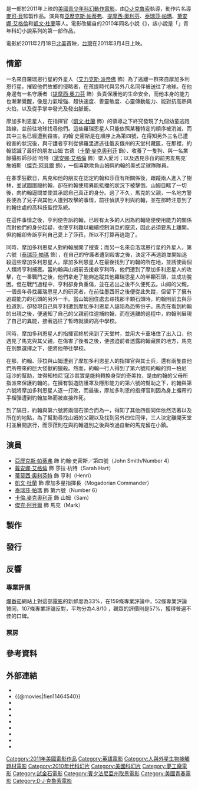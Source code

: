 {{noteTA
|T=zh-cn:关键第4号;zh-hk:關鍵第4號;zh-tw:獵殺第四行者;
|G1=Show
|G2=Movie
}}
{{Infobox film
| name           = 獵殺第四行者
| original_name  = ''I Am Number Four''
| image          = I Am Number Four Poster.jpg
| alt            = 
| caption        = 中国大陆海報
| director       = [[D·J·克魯索|D·J·克魯索]]
| producer       = [[麥可·貝|麥可·貝]]
| screenplay     = [[阿弗雷德·高夫|阿弗雷德·高夫]]<br />[[邁爾斯·米勒|邁爾斯·米勒]]<br />Marti Noxon
| based_on       = 《{{link-en|獵殺第四行者 (小說)|I Am Number Four|獵殺第四行者}}》<br />作者：{{link-en|洛里傳奇|Lorien Legacies|彼達咯斯·洛里}}
| starring       = [[艾力克斯·派帝佛|艾力克斯·派帝佛]]<br />[[提摩西·奧利芬|提摩西·奧利芬]]<br />[[戴安娜·艾格倫|戴安娜·艾格倫]]<br />[[凱文·杜蘭|凱文·杜蘭]]<br />[[泰莉莎·柏爾馬|泰莉莎·柏爾馬]]
| music          = Trevor Rabin
| cinematography = Guillermo Navarro
| editing        = Vince Filippone<br />Jim Page
| studio         = [[Reliance_BIG_Entertainment|Reliance BIG Entertainment]]<br />[[麥可·貝|Bay Films]]<br />[[夢工廠|夢工廠]]
| distributor    = [[試金石影片|試金石影片]]
| released       = {{flagicon|USA}}2011年2月18日<br />{{flagicon|Taiwan}}2011年3月4日<br />{{flagicon|HK}}2011年3月3日<br />{{flagicon|CHN}}2011年2月26日
| runtime        = 114分鐘
| country        = {{美國電影產地}}
| language       = 英語
| budget         = $5千萬美元<ref name="LABox">{{cite news|url=http://latimesblogs.latimes.com/entertainmentnewsbuzz/2011/02/movie-projector-big-mommas-i-am-number-four-unknown.html|title=Movie Projector: 'I Am Number Four' to be No. 1 at holiday weekend box office [Updated]|last=Fritz|first=Ben|last2=Kaufman|first2=Amy|work=[[Los_Angeles_Times|Los Angeles Times]]|publisher=[[Tribune_Company|Tribune Company]]|date=2011-02-17|accessdate=2011-02-18|archive-date=2011-02-21|archive-url=https://web.archive.org/web/20110221220222/http://latimesblogs.latimes.com/entertainmentnewsbuzz/2011/02/movie-projector-big-mommas-i-am-number-four-unknown.html|dead-url=no}}</ref>
| gross          = $144,120,094
| cn_name = 关键第4号
| tw_name = 獵殺第四行者
| hk_name = 關鍵第4號
}}
{{作品名稱|name=''I Am Number Four''|hk=關鍵第4號|tw=獵殺第四行者|equiv-cn=hk}}是一部於2011年上映的[[美國|美國]][[青少年|青少年]][[科幻電影|科幻]][[動作電影|動作電影]]，由[[D·J·克魯索|D·J·克魯索]]執導，動作片名導[[麥可·貝|麥可·貝]]監製作品。演員有[[亞歷克斯·帕蒂弗|亞歷克斯·帕蒂弗]]、[[提摩西·奧利芬|提摩西·奧利芬]]、[[泰瑞莎·帕瑪|泰瑞莎·帕瑪]]、[[黛安娜·艾格倫|黛安娜·艾格倫]]和[[凱文·杜蘭|凱文·杜蘭]]等人。電影改編自{{link-en|洛里傳奇|Lorien Legacies|彼達咯斯·洛里}}的2010年同名小說《{{link-en|獵殺第四行者 (小說)|I Am Number Four|獵殺第四行者}}》，該小說是「{{link-en|洛里傳奇|Lorien Legacies}}」青年科幻小說系列的第一部作品。

電影於2011年2月18日[[北美|北美]]首映，[[台灣|台灣]]在2011年3月4日上映。

== 情節 ==
一名來自羅瑞恩行星的外星人（[[艾力克斯·派帝佛|艾力克斯·派帝佛]] 飾）為了逃離一群來自摩加多利恩行星，摧毀他們故鄉的侵略者，在孩提時代與另外八名同伴被送往了地球。在他身邊有一名守護者（[[提摩西·奧力芬|提摩西·奧力芬]] 飾）負責保護他的生命安全，而他本身的能力也漸漸覺醒，像是力氣增強、超快速度、善靈敏度、心靈傳動能力、能對抗高熱與火焰，以及從手掌中發光及發出脈衝。

摩加多利恩星人，在指揮官（[[凱文·杜蘭|凱文·杜蘭]] 飾）的領導之下終究發現了九個幼童逃跑路線，並前往地球找尋他們。這些羅瑞恩星人只能依照某種特定的順序被消滅，而其中三名已經遭到殺害。約翰˙史密斯是在順序上為第四號，在得知另外三名已遭殺害的狀況後，與守護者亨利從佛羅里達逃往俄亥俄州的天堂村藏匿，在那裡，約翰認識了最好的朋友山姆˙古德（[[卡蘭·麥克奧利菲|卡蘭·麥克奧利菲]] 飾）、收養了一隻狗、與一名業餘攝影師莎菈˙哈特（[[黛安娜·艾格倫|黛安娜·艾格倫]] 飾）墜入愛河；以及遇見莎菈的前男友馬克˙詹姆斯（[[傑克·阿貝爾|傑克·阿貝爾]] 飾），一個喜歡欺負山姆與約翰的美式足球隊隊員。

在春季狂歡日，馬克和他的朋友在認定約翰和莎菈有所關係後，跟蹤兩人進入了樹林，並試圖圍毆約翰，卻在約翰使用異能抵擋的狀況下被擊倒。山姆目睹了一切後，向約翰逼問並使其承認自己真正的身分。過了不久，馬克的父親，一名地方警長便為了兒子與其他人遭到攻擊的事情，前往偵訊亨利與約翰，並在那時注意到了約翰住處的高科技監控系統。

在這件事情之後，亨利便告訴約翰，已經有太多的人因為約翰隨便使用能力的關係而對他們的身分起疑，也使亨利難以繼續控制消息的竄流，因此必須要馬上離開。但約翰卻告訴亨利自己愛上了莎菈，所以不打算再逃跑了。

同時，摩加多利恩星人對約翰展開了搜查；而另一名來自洛瑞恩行星的外星人，第六號（[[泰瑞莎·帕瑪|泰瑞莎·帕瑪]] 飾），在自己的守護者遭到殺害之後，決定不再逃跑並開始追殺這些摩加多利恩星人。摩加多利恩星人在最後找到了約翰的所在地，並誘使兩個人類將亨利捕獲。當約翰與山姆前去援救亨利時，他們遭到了摩加多利恩星人的攻擊，在一番戰鬥之後，他們拿走了能夠追蹤其他羅瑞恩星人的半顆石頭，並成功脫困。但在戰鬥過程中，亨利卻身負重傷，並在逃出之後不久便死去。山姆的父親，一個長年尋找羅瑞恩星人的研究者，在前往墨西哥之後便從此失蹤，但留下了擁有追蹤能力的石頭的另外一半。當山姆回住處去尋找那半顆石頭時，約翰則前去與莎拉道別，卻發現自己與亨利遭到摩加多利恩星人誣陷為恐怖份子。馬克在看到約翰的出現之後，便通知了自己的父親前往逮捕約翰，而在逃離的過程中，約翰則展現了自己的異能，接著逃往了暫時就讀的高中學校。

同時，摩加多利恩星人的指揮官終於來到了天堂村，並用大卡車堵住了出入口，他遇見了馬克與其父親，在傷害了後者之後，便強迫前者透露約翰藏匿的地方，馬克在別無選擇之下，便將他帶往學校。

在那，約翰、莎拉與山姆遭到了摩加多利恩星人的指揮官與其士兵，還有兩隻由他們所帶來的巨大怪獸的獵殺。然而，約翰一行人得到了第六號和約翰的狗－柏尼˙寇沙的幫助，並得知柏尼˙寇沙其實是能夠轉換身型的奇美拉，是由約翰的父母所指派來保護約翰的。在擁有製造防護罩及隱形能力的第六號的幫助之下，約翰與第六號將摩加多利恩星人逐一打敗，而最後，摩加多利恩的指揮官則因為身上攜帶的手榴彈遭到約翰加熱而被直接炸死。

到了隔日，約翰與第六號將兩個石頭合而為一，得知了其他四個同伴依然活著以及所在的地點，為了幫助尋找山姆的父親以及找到另外四位同伴，三人決定離開天堂村並展開旅行，而莎菈則在與約翰道別之後與改過自新的馬克留在小鎮。

== 演員 ==
* [[亞歷克斯·帕蒂弗|亞歷克斯·帕蒂弗]] 飾 約翰·史密斯／第四號（John Smith/Number 4）
*[[戴安娜·艾嘉朗|戴安娜·艾格倫]] 飾 莎拉·杭特（Sarah Hart）
* [[蒂莫西·奧利芬特|蒂莫西·奧利芬特]] 飾 亨利（Henri）
* [[凱文·杜蘭|凱文·杜蘭]] 飾 摩加多星指揮長（Mogadorian Commander）
* [[泰瑞莎·帕瑪|泰瑞莎·帕瑪]] 飾 第六號（Number 6）
*[[卡倫·麥克奧利菲|卡倫.麥克奧利菲]] 飾 山姆（Sam）
* [[傑克·阿貝爾|傑克·阿貝爾]] 飾 馬克（Mark）

==製作==

==發行==

==反響==

===專業評價===
[[爛番茄|爛番茄]]網站上對這部[[電影|電影]]的新鮮度為33%，在159條專業評論中，52條專業評論贊同，107條專業評論反對，平均分為4.8/10 ，觀眾的評價則是57%，獲得普遍不佳的口碑。

===票房===

== 參考資料 ==
{{Reflist|2}}

== 外部連結 ==
*{{Official website|http://www.findnumberfour.com}}
*{{@movies|fien11464540}}
*{{douban}}
*{{Mtime|127143}}
*{{Amg movie|514330}}
*{{rotten-tomatoes|i_am_number_four}}
*{{mojo title|iamnumberfour}}
*{{Tcmdb title|796528}}
*{{metacritic film|i-am-number-four}}
*{{imdb title|1464540}}

{{D·J·克魯索}}

{{DEFAULTSORT:I Am Number Four}}
[[Category:2011年美國電影作品|Category:2011年美國電影作品]]
[[Category:英語電影|Category:英語電影]]
[[Category:人與外星生物接觸題材電影|Category:人與外星生物接觸題材電影]]
[[Category:2010年代科幻片|Category:2010年代科幻片]]
[[Category:美國科幻片|Category:美國科幻片]]
[[Category:夢工廠電影|Category:夢工廠電影]]
[[Category:試金石電影|Category:試金石電影]]
[[Category:賓夕法尼亞州取景電影|Category:賓夕法尼亞州取景電影]]
[[Category:美國青春電影|Category:美國青春電影]]
[[Category:D·J·克魯索電影|Category:D·J·克魯索電影]]